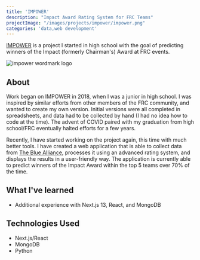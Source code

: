 ```yaml
---
title: 'IMPOWER'
description: "Impact Award Rating System for FRC Teams"
projectImage: "/images/projects/impower/impower.png"
categories: 'data,web development'
---
```


[IMPOWER](https://impower.drewbeamer.io/) is a project I started in high school with the goal of
predicting winners of the Impact (formerly Chairman's) Award at FRC events.

<Image src="/images/projects/impower/impower.png" alt="impower wordmark logo" width={720} height={480}/>

## About
Work began on IMPOWER in 2018, when I was a junior in high school. I was inspired by similar efforts from
other members of the FRC community, and wanted to create my own version. Initial versions were all completed
in spreadsheets, and data had to be collected by hand (I had no idea how to code at the time). The advent of
COVID paired with my graduation from high school/FRC eventually halted efforts for a few years.

Recently, I have started working on the project again, this time with much better tools. I have created a
web application that is able to collect data from [The Blue Alliance](https://thebluealliance.com), processes
it using an advanced rating system, and displays the results in a user-friendly way. The application is currently
able to predict winners of the Impact Award within the top 5 teams over 70% of the time.

## What I've learned
- Additional experience with Next.js 13, React, and MongoDB

## Technologies Used
- Next.js/React
- MongoDB
- Python
